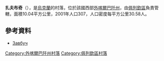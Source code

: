 {{coord|48|42|3|N|22|41|16|E|scale:100000|display=title}}

'''扎夫布奇'''（{{lang-uk|Завбуч}}），是[[烏克蘭|烏克蘭]]的村落，位於該國西部[[外喀爾巴阡州|外喀爾巴阡州]]，由[[佩列欽區|佩列欽區]]負責管轄，面積10.04平方公里，2001年人口307，人口密度每平方公里30.58人。

==參考資料==
* [http://w1.c1.rada.gov.ua/pls/z7502/A005?rdat1=07.05.2014&rf7571=11483 Завбуч]{{dead link|date=2018年3月 |bot=InternetArchiveBot |fix-attempted=yes }}

{{DEFAULTSORT:Завбуч}}

[[Category:外喀爾巴阡州村落|Category:外喀爾巴阡州村落]]
[[Category:佩列欽區村落|Category:佩列欽區村落]]


{{Zakarpattia-geo-stub}}